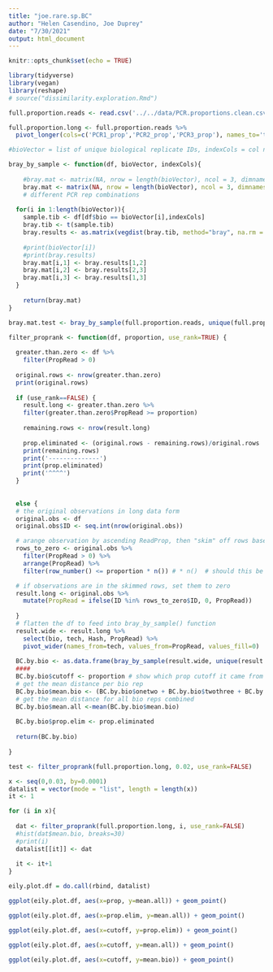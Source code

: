 ```yaml
---
title: "joe.rare.sp.BC"
author: "Helen Casendino, Joe Duprey"
date: "7/30/2021"
output: html_document
---
```


```r
knitr::opts_chunk$set(echo = TRUE)

library(tidyverse)
library(vegan)
library(reshape)
# source("dissimilarity.exploration.Rmd")
```


```r
full.proportion.reads <- read.csv('../../data/PCR.proportions.clean.csv')
```

```r
full.proportion.long <- full.proportion.reads %>%
  pivot_longer(cols=c('PCR1_prop','PCR2_prop','PCR3_prop'), names_to='tech',values_to='PropRead')
```

```r
#bioVector = list of unique biological replicate IDs, indexCols = col numbers of eDNA proportion values (by PCR #). df needs to have 3 columns corresponding to eDNA proportions of different PCR runs

bray_by_sample <- function(df, bioVector, indexCols){  
  
    #bray.mat <- matrix(NA, nrow = length(bioVector), ncol = 3, dimnames = list(bioVector, c(1.2,2.3,1.3)))
    bray.mat <- matrix(NA, nrow = length(bioVector), ncol = 3, dimnames = list(bioVector, c('onetwo','twothree','onethree')))
    # different PCR rep combinations
  
  for(i in 1:length(bioVector)){
    sample.tib <- df[df$bio == bioVector[i],indexCols]
    bray.tib <- t(sample.tib)
    bray.results <- as.matrix(vegdist(bray.tib, method="bray", na.rm = T))
    
    #print(bioVector[i])
    #print(bray.results)
    bray.mat[i,1] <- bray.results[1,2]
    bray.mat[i,2] <- bray.results[2,3]
    bray.mat[i,3] <- bray.results[1,3]
  }
    
    return(bray.mat)
}

bray.mat.test <- bray_by_sample(full.proportion.reads, unique(full.proportion.reads$bio), c(3:5))

```

```r

filter_proprank <- function(df, proportion, use_rank=TRUE) {
  
  greater.than.zero <- df %>%
    filter(PropRead > 0)
  
  original.rows <- nrow(greater.than.zero)
  print(original.rows)
  
  if (use_rank==FALSE) {
    result.long <- greater.than.zero %>%
    filter(greater.than.zero$PropRead >= proportion) 
    
    remaining.rows <- nrow(result.long)
    
    prop.eliminated <- (original.rows - remaining.rows)/original.rows
    print(remaining.rows)
    print('--------------')
    print(prop.eliminated)
    print('^^^^')
  } 
  
  
  else {
  # the original observations in long data form
  original.obs <- df
  original.obs$ID <- seq.int(nrow(original.obs))

  # arange observation by ascending ReadProp, then "skim" off rows based on given prop
  rows_to_zero <- original.obs %>%
    filter(PropRead > 0) %>%
    arrange(PropRead) %>%
    filter(row_number() <= proportion * n()) # * n()  # should this be great or less than *******

  # if observations are in the skimmed rows, set them to zero
  result.long <- original.obs %>%
    mutate(PropRead = ifelse(ID %in% rows_to_zero$ID, 0, PropRead))
  
  }
  # flatten the df to feed into bray_by_sample() function 
  result.wide <- result.long %>%
    select(bio, tech, Hash, PropRead) %>%
    pivot_wider(names_from=tech, values_from=PropRead, values_fill=0) 
  
  BC.by.bio <- as.data.frame(bray_by_sample(result.wide, unique(result.wide$bio), c(3:5)))
  ####
  BC.by.bio$cutoff <- proportion # show which prop cutoff it came from on the big df 
  # get the mean distance per bio rep
  BC.by.bio$mean.bio <- (BC.by.bio$onetwo + BC.by.bio$twothree + BC.by.bio$onethree) /3 
  # get the mean distance for all bio reps combined
  BC.by.bio$mean.all <-mean(BC.by.bio$mean.bio)
  
  BC.by.bio$prop.elim <- prop.eliminated
    
  return(BC.by.bio)
  
}

test <- filter_proprank(full.proportion.long, 0.02, use_rank=FALSE)
```

```r

x <- seq(0,0.03, by=0.0001)
datalist = vector(mode = "list", length = length(x))
it <- 1 

for (i in x){
  
  dat <- filter_proprank(full.proportion.long, i, use_rank=FALSE) 
  #hist(dat$mean.bio, breaks=30)
  #print(i)
  datalist[[it]] <- dat
  
  it <- it+1
}

eily.plot.df = do.call(rbind, datalist)
```

```r
ggplot(eily.plot.df, aes(x=prop, y=mean.all)) + geom_point()
```
```r
ggplot(eily.plot.df, aes(x=prop.elim, y=mean.all)) + geom_point()
```

```r
ggplot(eily.plot.df, aes(x=cutoff, y=prop.elim)) + geom_point()

```
```r
ggplot(eily.plot.df, aes(x=cutoff, y=mean.all)) + geom_point()

```

```r
ggplot(eily.plot.df, aes(x=cutoff, y=mean.bio)) + geom_point()

```

